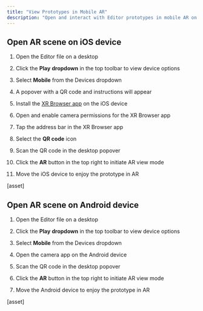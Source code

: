 ```yaml
---
title: "View Prototypes in Mobile AR"
description: "Open and interact with Editor prototypes in mobile AR on iOS or Android devices. "
---
```




<Accordion title="Anchoring scenes to the real world in mobile AR " defaultOpen={false}>

</Accordion>

## Open AR scene on iOS device

1. Open the Editor file on a desktop

2. Click the **Play** **dropdown** in the top toolbar to view device options

3. Select **Mobile** from the Devices dropdown

4. A popover with a QR code and instructions will appear

5. Install the [XR Browser app](https://apps.apple.com/us/app/xr-browser/id1588029989) on the iOS device&#x20;

6. Open and enable camera permissions for the XR Browser app&#x20;

7. Tap the address bar in the XR Browser app&#x20;

8. Select the **QR code** icon&#x20;

9. Scan the QR code in the desktop popover

10. Click the **AR** button in the top right to initiate AR view mode

11. Move the iOS device to enjoy the prototype in AR

\[asset]

## Open AR scene on Android device

1. Open the Editor file on a desktop

2. Click the **Play** **dropdown** in the top toolbar to view device options

3. Select **Mobile** from the Devices dropdown

4. Open the camera app on the Android device

5. Scan the QR code in the desktop popover

6. Click the **AR** button in the top right to initiate AR view mode

7. Move the Android device to enjoy the prototype in AR

\[asset]